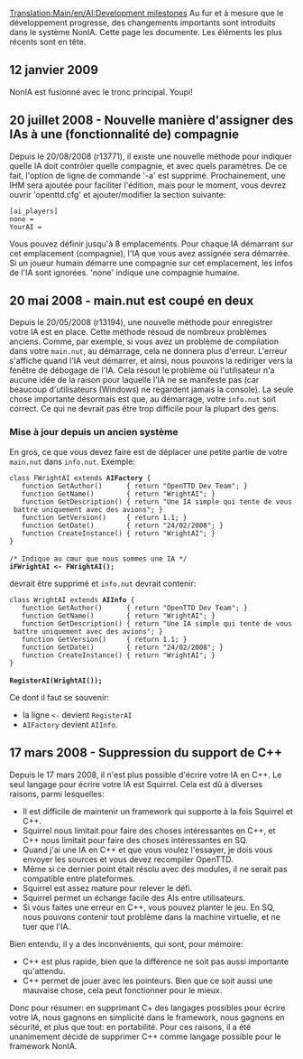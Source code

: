 [[Translation:Main/en/AI:Development milestones]]
{{fr/NonIA}}
Au fur et à mesure que le développement progresse, des changements importants sont introduits dans le système NonIA. Cette page les documente. Les éléments les plus récents sont en tête.

== 12 janvier 2009 ==

NonIA est fusionné avec le tronc principal. Youpi!

== 20 juillet 2008 - Nouvelle manière d'assigner des IAs à une (fonctionnalité de) compagnie ==

Depuis le 20/08/2008 (r13771), il existe une nouvelle méthode pour indiquer quelle IA doit contrôler quelle compagnie, et avec quels paramètres. De ce fait, l'option de ligne de commande '-a' est supprimé. Prochainement, une IHM sera ajoutée pour faciliter l'édition, mais pour le moment, vous devrez ouvrir 'openttd.cfg' et ajouter/modifier la section suivante:

 [ai_players]
 none = 
 YourAI =

Vous pouvez définir jusqu'à 8 emplacements. Pour chaque IA démarrant sur cet emplacement (compagnie), l'IA que vous avez assignée sera démarrée. Si un joueur humain démarre une compagnie sur cet emplacement, les infos de l'IA sont ignorées. 'none' indique une compagnie humaine.

== 20 mai 2008 - main.nut est coupé en deux ==

Depuis le 20/05/2008 (r13194), une nouvelle méthode pour enregistrer votre IA est en place. Cette méthode résoud de nombreux problèmes anciens. Comme, par exemple, si vous avez un problème de compilation dans votre <code>main.nut</code>, au démarrage, cela ne donnera plus d'erreur. L'erreur s'affiche quand l'IA veut démarrer, et ainsi, nous pouvons la rediriger vers la fenêtre de débogage de l'IA. Cela résout le problème où l'utilisateur n'a aucune idée de la raison pour laquelle l'IA ne se manifeste pas (car beaucoup d'utilisateurs (Windows) ne regardent jamais la console). La seule chose importante désormais est que, au démarrage, votre <code>info.nut</code> soit correct. Ce qui ne devrait pas être trop difficile pour la plupart des gens.

===Mise à jour depuis un ancien système===

En gros, ce que vous devez faire est de déplacer une petite partie de votre <code>main.nut</code> dans <code>info.nut</code>. Exemple:

 class FWrightAI extends '''AIFactory''' {
 	function GetAuthor()      { return "OpenTTD Dev Team"; }
 	function GetName()        { return "WrightAI"; }
 	function GetDescription() { return "Une IA simple qui tente de vous battre uniquement avec des avions"; }
 	function GetVersion()     { return 1.1; }
 	function GetDate()        { return "24/02/2008"; }
 	function CreateInstance() { return "WrightAI"; }
 }
 
 /* Indique au cœur que nous sommes une IA */
 '''iFWrightAI <- FWrightAI();'''

devrait être supprimé et <code>info.nut</code> devrait contenir:

 class WrightAI extends '''AIInfo''' {
 	function GetAuthor()      { return "OpenTTD Dev Team"; }
 	function GetName()        { return "WrightAI"; }
 	function GetDescription() { return "Une IA simple qui tente de vous battre uniquement avec des avions"; }
 	function GetVersion()     { return 1.1; }
 	function GetDate()        { return "24/02/2008"; }
 	function CreateInstance() { return "WrightAI"; }
 }
 
 '''RegisterAI(WrightAI());'''

Ce dont il faut se souvenir:
* la ligne <code><-</code> devient <code>RegisterAI</code>
* <code>AIFactory</code> devient <code>AIInfo</code>.

== 17 mars 2008 - Suppression du support de C++ ==

Depuis le 17 mars 2008, il n'est plus possible d'écrire votre IA en C++. Le seul langage pour écrire votre IA est Squirrel. Cela est dû à diverses raisons, parmi lesquelles:

* Il est difficile de maintenir un framework qui supporte à la fois Squirrel et C++.
* Squirrel nous limitait pour faire des choses intéressantes en C++, et C++ nous limitait pour faire des choses intéressantes en SQ.
* Quand j'ai une IA en C++ et que vous voulez l'essayer, je dois vous envoyer les sources et vous devez recompiler OpenTTD.
* Même si ce dernier point était résolu avec des modules, il ne serait pas compatible entre plateformes.
* Squirrel est assez mature pour relever le défi.
* Squirrel permet un échange facile des AIs entre utilisateurs.
* Si vous faites une erreur en C++, vous pouvez planter le jeu. En SQ, nous pouvons contenir tout problème dans la machine virtuelle, et ne tuer que l'IA.

Bien entendu, il y a des inconvénients, qui sont, pour mémoire:
* C++ est plus rapide, bien que la différence ne soit pas aussi importante qu'attendu.
* C++ permet de jouer avec les pointeurs. Bien que ce soit aussi une mauvaise chose, cela peut fonctionner pour le mieux.

Donc pour résumer: en supprimant C+ des langages possibles pour écrire votre IA, nous gagnons en simplicité dans le framework, nous gagnons en sécurité, et plus que tout: en portabilité. Pour ces raisons, il a été unanimement décidé de supprimer C++ comme langage possible pour le framework NonIA.